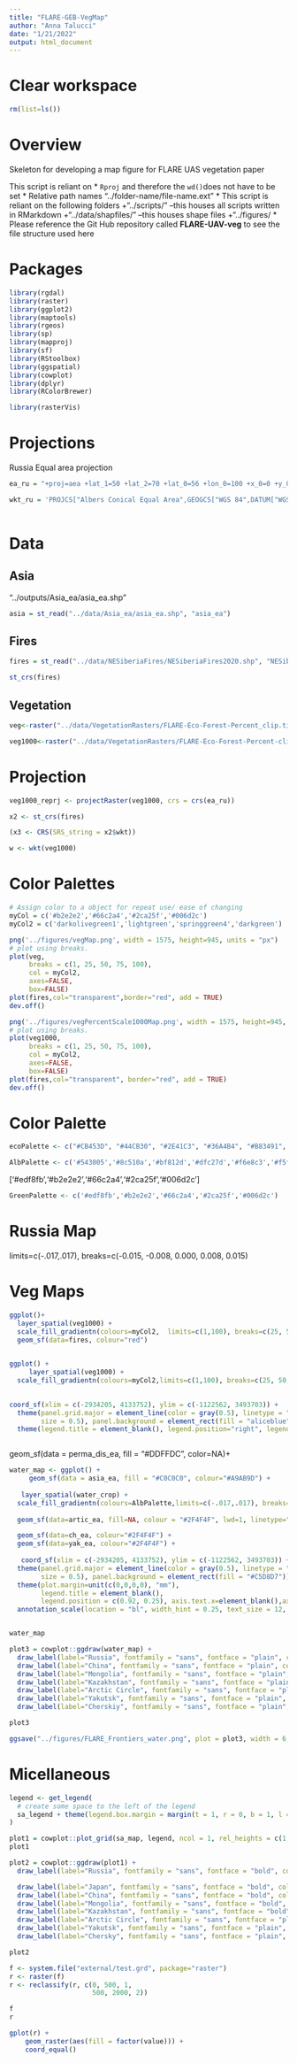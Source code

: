 ```yaml
---
title: "FLARE-GEB-VegMap"
author: "Anna Talucci"
date: "1/21/2022"
output: html_document
---
```

# Clear workspace

```r
rm(list=ls()) 
```

# Overview

Skeleton for developing a map figure for FLARE UAS vegetation paper

This script is reliant on
* `Rproj` and therefore the `wd()`does not have to be set
* Relative path names "../folder-name/file-name.ext"
* This script is reliant on the following folders 
    +"../scripts/" --this houses all scripts written in RMarkdown
    +"../data/shapfiles/" --this houses shape files
    +"../figures/
* Please reference the Git Hub repository called **FLARE-UAV-veg** to see the file structure used here


# Packages
```r
library(rgdal)
library(raster)
library(ggplot2)
library(maptools)
library(rgeos)
library(sp)
library(mapproj)
library(sf)
library(RStoolbox)
library(ggspatial)
library(cowplot)
library(dplyr)
library(RColorBrewer)

library(rasterVis)
```


# Projections 

Russia Equal area projection

```r
ea_ru = "+proj=aea +lat_1=50 +lat_2=70 +lat_0=56 +lon_0=100 +x_0=0 +y_0=0 +ellps=WGS84 +datum=WGS84 +units=m +no_defs "
```

```r
wkt_ru = 'PROJCS["Albers Conical Equal Area",GEOGCS["WGS 84",DATUM["WGS_1984",SPHEROID["WGS 84",6378137,298.257223563,AUTHORITY["EPSG","7030"]],TOWGS84[0,0,0,0,0,0,0],AUTHORITY["EPSG","6326"]],PRIMEM["Greenwich",0,AUTHORITY["EPSG","8901"]],UNIT["degree",0.0174532925199433,AUTHORITY["EPSG","9108"]],AUTHORITY["EPSG","4326"]],PROJECTION["Albers_Conic_Equal_Area"],PARAMETER["standard_parallel_1",50],PARAMETER["standard_parallel_2",70],PARAMETER["latitude_of_center",56],PARAMETER["longitude_of_center",100],PARAMETER["false_easting",0],PARAMETER["false_northing",0],UNIT["meters",1]]'
  

```

# Data
## Asia
 "../outputs/Asia_ea/asia_ea.shp"

```r
asia = st_read("../data/Asia_ea/asia_ea.shp", "asia_ea")
```

## Fires
```r
fires = st_read("../data/NESiberiaFires/NESiberiaFires2020.shp", "NESiberiaFires2020")
```
```r
st_crs(fires)
```


## Vegetation

```r
veg<-raster("../data/VegetationRasters/FLARE-Eco-Forest-Percent_clip.tif")
```

```r
veg1000<-raster("../data/VegetationRasters/FLARE-Eco-Forest-Percent-clip-scale1000.tif")
```

# Projection

```r
veg1000_reprj <- projectRaster(veg1000, crs = crs(ea_ru))

```
```r
x2 <- st_crs(fires)
```

```r
(x3 <- CRS(SRS_string = x2$wkt))
```
```r
w <- wkt(veg1000)
```





# Color Palettes
```r
# Assign color to a object for repeat use/ ease of changing
myCol = c('#b2e2e2','#66c2a4','#2ca25f','#006d2c')
myCol2 = c('darkolivegreen1','lightgreen','springgreen4','darkgreen')
```

```r
png('../figures/vegMap.png', width = 1575, height=945, units = "px")
# plot using breaks.
plot(veg, 
     breaks = c(1, 25, 50, 75, 100), 
     col = myCol2,
     axes=FALSE,
     box=FALSE)
plot(fires,col="transparent",border="red", add = TRUE)
dev.off()
```

```r
png('../figures/vegPercentScale1000Map.png', width = 1575, height=945, units = "px")
# plot using breaks.
plot(veg1000, 
     breaks = c(1, 25, 50, 75, 100), 
     col = myCol2,
     axes=FALSE,
     box=FALSE)
plot(fires,col="transparent", border="red", add = TRUE)
dev.off()
```

# Color Palette

```r
ecoPalette <- c("#CB453D", "#44CB30", "#2E41C3", "#36A4B4", "#B83491", "#B09C32", "#AE3D5F", "#2DC086", "#3261A1")
```

```r
AlbPalette <- c('#543005','#8c510a','#bf812d','#dfc27d','#f6e8c3','#f5f5f5','#c7eae5','#80cdc1','#35978f','#01665e','#003c30')
```

['#edf8fb','#b2e2e2','#66c2a4','#2ca25f','#006d2c']
```r
GreenPalette <- c('#edf8fb','#b2e2e2','#66c2a4','#2ca25f','#006d2c')
```

# Russia Map


limits=c(-.017,.017), breaks=c(-0.015, -0.008,  0.000,  0.008,  0.015)

# Veg Maps
```r
ggplot()+
  layer_spatial(veg1000) +
  scale_fill_gradientn(colours=myCol2,  limits=c(1,100), breaks=c(25, 50,  75, 100), na.value = "transparent") +
  geom_sf(data=fires, colour="red")
   
```



```r
ggplot() +
     layer_spatial(veg1000) +
  scale_fill_gradientn(colours=myCol2,limits=c(1,100), breaks=c(25, 50,  75, 100),  na.value = "transparent") +

  
coord_sf(xlim = c(-2934205, 4133752), ylim = c(-1122562, 3493703)) +
  theme(panel.grid.major = element_line(color = gray(0.5), linetype = "dashed", 
        size = 0.5), panel.background = element_rect(fill = "aliceblue")) +
  theme(legend.title = element_blank(), legend.position="right", legend.box="vertical", legend.margin=margin()) 



```


  geom_sf(data =  perma_dis_ea, fill = "#DDFFDC", color=NA)+
```r
water_map <- ggplot() +
     geom_sf(data = asia_ea, fill = "#C0C0C0", colour="#A9AB9D") +
  
   layer_spatial(water_crop) +
  scale_fill_gradientn(colours=AlbPalette,limits=c(-.017,.017), breaks=c(-0.015, -0.008,  0.000,  0.008,  0.015),  na.value = "transparent") +
   
  geom_sf(data=artic_ea, fill=NA, colour = "#2F4F4F", lwd=1, linetype="dashed") +

  geom_sf(data=ch_ea, colour="#2F4F4F") +
  geom_sf(data=yak_ea, colour="#2F4F4F") +
  
   coord_sf(xlim = c(-2934205, 4133752), ylim = c(-1122562, 3493703)) +
  theme(panel.grid.major = element_line(color = gray(0.5), linetype = "dashed", 
        size = 0.5), panel.background = element_rect(fill = "#C5D8D7")) +
  theme(plot.margin=unit(c(0,0,0,0), "mm"), 
        legend.title = element_blank(), 
        legend.position = c(0.92, 0.25), axis.text.x=element_blank(),axis.ticks.x=element_blank(), axis.text.y=element_blank(), axis.ticks.y=element_blank()) +
  annotation_scale(location = "bl", width_hint = 0.25, text_size = 12, text_face = "bold", text_family = "sans", text_col = "white") 


water_map
```



```r
plot3 = cowplot::ggdraw(water_map) + 
  draw_label(label="Russia", fontfamily = "sans", fontface = "plain", color = "black", size = 11, x=.28, y=.45) +
  draw_label(label="China", fontfamily = "sans", fontface = "plain", color = "black", size = 11, x=.67, y=.23) +
  draw_label(label="Mongolia", fontfamily = "sans", fontface = "plain", color = "black", size = 11,  x=.45, y=.14) +
  draw_label(label="Kazakhstan", fontfamily = "sans", fontface = "plain", color = "black", size = 11,  x=.15, y=.25) +
  draw_label(label="Arctic Circle", fontfamily = "sans", fontface = "plain", angle = -25, color = "black", size = 10,  x=.26, y=.58) +
  draw_label(label="Yakutsk", fontfamily = "sans", fontface = "plain", color = "black", size = 10,  x=.65, y=.5) +
  draw_label(label="Cherskiy", fontfamily = "sans", fontface = "plain", color = "black", size = 10,  x=.65, y=.73)

plot3
```

```r
ggsave("../figures/FLARE_Frontiers_water.png", plot = plot3, width = 6, height = 5, units = c("in"), dpi = 600)
```



# Micellaneous
```r
legend <- get_legend(
  # create some space to the left of the legend
  sa_legend + theme(legend.box.margin = margin(t = 1, r = 0, b = 1, l = 0,))
)
```

```r

plot1 = cowplot::plot_grid(sa_map, legend, ncol = 1, rel_heights = c(1, .3)) 
plot1
```

```r
plot2 = cowplot::ggdraw(plot1) + 
  draw_label(label="Russia", fontfamily = "sans", fontface = "bold", color = "black", size = 11, hjust = 2, vjust = -1) +

  draw_label(label="Japan", fontfamily = "sans", fontface = "bold", color = "black", size = 11, hjust = -4, vjust = 7) +
  draw_label(label="China", fontfamily = "sans", fontface = "bold", color = "black", size = 11, hjust = -1.8, vjust = 6) +
  draw_label(label="Mongolia", fontfamily = "sans", fontface = "bold", color = "black", size = 11, hjust = 1, vjust = 8.5) +
  draw_label(label="Kazakhstan", fontfamily = "sans", fontface = "bold", color = "black", size = 11, hjust = 2.7, vjust = 5) +
  draw_label(label="Arctic Circle", fontfamily = "sans", fontface = "plain", color = "#2F4F4F", size = 10, hjust = 1, vjust = -6.5) +
  draw_label(label="Yakutsk", fontfamily = "sans", fontface = "plain", color = "#2F4F4F", size = 10, hjust = -1, vjust = -3) +
  draw_label(label="Chersky", fontfamily = "sans", fontface = "plain", color = "#2F4F4F", size = 10, hjust = -1.4, vjust = -13.5) 

plot2
```


```r
f <- system.file("external/test.grd", package="raster")
r <- raster(f)
r <- reclassify(r, c(0, 500, 1,
                     500, 2000, 2))
```
```r
f
r

```
```r
gplot(r) +
    geom_raster(aes(fill = factor(value))) +
    coord_equal()
```

